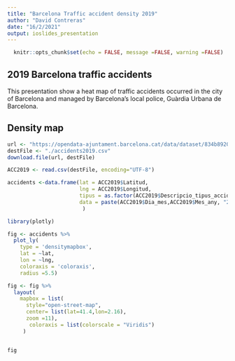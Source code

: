 ```yaml
---
title: "Barcelona Traffic accident density 2019"
author: "David Contreras"
date: "16/2/2021"
output: ioslides_presentation
---
```


```r
  knitr::opts_chunk$set(echo = FALSE, message =FALSE, warning =FALSE)
```

## 2019 Barcelona traffic accidents


This presentation show a heat map of traffic accidents occurred in the city of Barcelona and managed by Barcelona's local police, Guàrdia Urbana de Barcelona. 


## Density map

```r
url <- "https://opendata-ajuntament.barcelona.cat/data/dataset/834b8920-0685-4e16-8e20-faf13645f4f3/resource/4bf617c6-7fe0-4e6a-b010-1c6fef544a31/download/2019_accidents_tipus_gu_bcn_.csv"
destFile <- "./accidents2019.csv"
download.file(url, destFile)

ACC2019 <- read.csv(destFile, encoding="UTF-8")

accidents <-data.frame(lat = ACC2019$Latitud,
                       lng = ACC2019$Longitud,
                       tipus = as.factor(ACC2019$Descripcio_tipus_accident),
                       data = paste(ACC2019$Dia_mes,ACC2019$Mes_any, "2019", sep="/")
                        )
```



```r
library(plotly)

fig <- accidents %>%
  plot_ly(
    type = 'densitymapbox',
    lat = ~lat,
    lon = ~lng,
    coloraxis = 'coloraxis',
    radius =5.5) 

fig <- fig %>%
  layout(
    mapbox = list(
      style="open-street-map",
      center= list(lat=41.4,lon=2.16), 
      zoom =11),
       coloraxis = list(colorscale = "Viridis")
     )


fig

```
